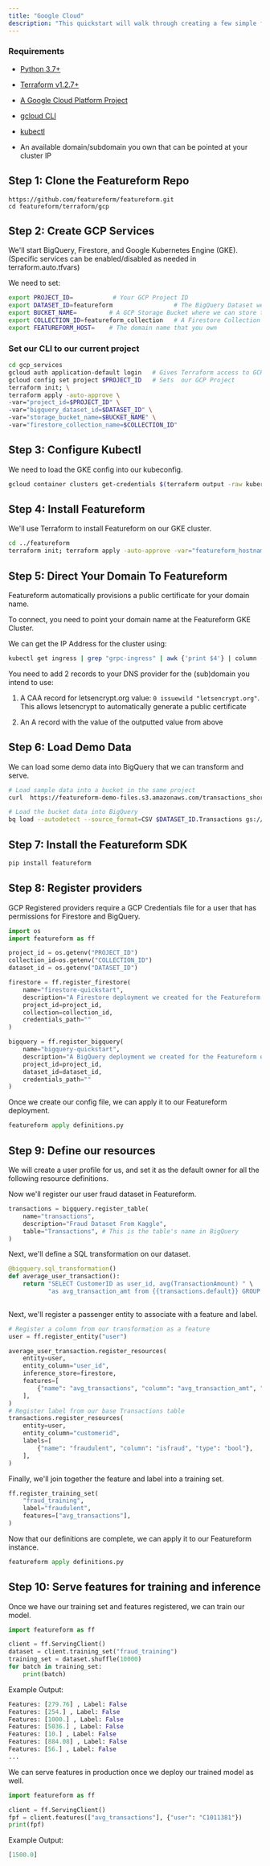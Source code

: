 ```yaml
---
title: "Google Cloud"
description: "This quickstart will walk through creating a few simple features, labels, and a training set using BigQuery and Firestore. We will use a transaction fraud training set."
---
```


### Requirements

* [Python 3.7+](https://www.python.org/downloads/)

* [Terraform v1.2.7+](https://www.terraform.io/downloads)

* [A Google Cloud Platform Project](https://cloud.google.com/)

* [gcloud CLI](https://cloud.google.com/sdk/gcloud)

* [kubectl](https://kubernetes.io/docs/tasks/tools/)

* An available domain/subdomain you own that can be pointed at your cluster IP

## Step 1: Clone the Featureform Repo

```
https://github.com/featureform/featureform.git
cd featureform/terraform/gcp
```

## Step 2: Create GCP Services

We'll start BigQuery, Firestore, and Google Kubernetes Engine (GKE). (Specific services can be enabled/disabled as needed in terraform.auto.tfvars)

We need to set:

```bash
export PROJECT_ID=           # Your GCP Project ID
export DATASET_ID=featureform                 # The BigQuery Dataset we'll use
export BUCKET_NAME=         # A GCP Storage Bucket where we can store test data
export COLLECTION_ID=featureform_collection   # A Firestore Collection ID
export FEATUREFORM_HOST=    # The domain name that you own
```

### Set our CLI to our current project

```bash
cd gcp_services
gcloud auth application-default login   # Gives Terraform access to GCP
gcloud config set project $PROJECT_ID   # Sets  our GCP Project
terraform init; \
terraform apply -auto-approve \
-var="project_id=$PROJECT_ID" \
-var="bigquery_dataset_id=$DATASET_ID" \
-var="storage_bucket_name=$BUCKET_NAME" \
-var="firestore_collection_name=$COLLECTION_ID"
```

## Step 3: Configure Kubectl

We need to load the GKE config into our kubeconfig.

```bash
gcloud container clusters get-credentials $(terraform output -raw kubernetes_cluster_name) --region $(terraform output -raw region)
```

## Step 4: Install Featureform

We'll use Terraform to install Featureform on our GKE cluster.

```bash
cd ../featureform
terraform init; terraform apply -auto-approve -var="featureform_hostname=$FEATUREFORM_HOST"
```

## Step 5: Direct Your Domain To Featureform

Featureform automatically provisions a public certificate for your domain name.

To connect, you need to point your domain name at the Featureform GKE Cluster.

We can get the IP Address for the cluster using:

```bash
kubectl get ingress | grep "grpc-ingress" | awk {'print $4'} | column -t
```

You need to add 2 records to your DNS provider for the (sub)domain you intend to use:

1. A CAA record for letsencrypt.org value: `0 issuewild "letsencrypt.org"`. This allows letsencrypt to automatically generate a public certificate

2. An A record with the value of the outputted value from above

## Step 6: Load Demo Data

We can load some demo data into BigQuery that we can transform and serve.

```bash
# Load sample data into a bucket in the same project
curl  https://featureform-demo-files.s3.amazonaws.com/transactions_short.csv | gsutil cp - gs://$BUCKET_NAME/transactions.csv

# Load the bucket data into BigQuery
bq load --autodetect --source_format=CSV $DATASET_ID.Transactions gs://$BUCKET_NAME/transactions.csv
```

## Step 7: Install the Featureform SDK

```bash
pip install featureform
```

## Step 8: Register providers

GCP Registered providers require a GCP Credentials file for a user that has permissions for Firestore and BigQuery.

```py definitions.py
import os
import featureform as ff

project_id = os.getenv("PROJECT_ID")
collection_id=os.getenv("COLLECTION_ID")
dataset_id = os.getenv("DATASET_ID")

firestore = ff.register_firestore(
    name="firestore-quickstart",
    description="A Firestore deployment we created for the Featureform quickstart",
    project_id=project_id,
    collection=collection_id,
    credentials_path=""
)

bigquery = ff.register_bigquery(
    name="bigquery-quickstart",
    description="A BigQuery deployment we created for the Featureform quickstart",
    project_id=project_id,
    dataset_id=dataset_id,
    credentials_path=""
)
```

Once we create our config file, we can apply it to our Featureform deployment.

```py
featureform apply definitions.py
```

## Step 9: Define our resources

We will create a user profile for us, and set it as the default owner for all the following resource definitions.

Now we'll register our user fraud dataset in Featureform.

```py definitions.py
transactions = bigquery.register_table(
    name="transactions",
    description="Fraud Dataset From Kaggle",
    table="Transactions", # This is the table's name in BigQuery
)
```

Next, we'll define a SQL transformation on our dataset.

```py definitions.py
@bigquery.sql_transformation()
def average_user_transaction():
    return "SELECT CustomerID as user_id, avg(TransactionAmount) " \
           "as avg_transaction_amt from {{transactions.default}} GROUP BY user_id"
    
```

Next, we'll register a passenger entity to associate with a feature and label.

```py definitions.py
# Register a column from our transformation as a feature
user = ff.register_entity("user")

average_user_transaction.register_resources(
    entity=user,
    entity_column="user_id",
    inference_store=firestore,
    features=[
        {"name": "avg_transactions", "column": "avg_transaction_amt", "type": "float32"},
    ],
)
# Register label from our base Transactions table
transactions.register_resources(
    entity=user,
    entity_column="customerid",
    labels=[
        {"name": "fraudulent", "column": "isfraud", "type": "bool"},
    ],
)
```

Finally, we'll join together the feature and label into a training set.

```py definitions.py
ff.register_training_set(
    "fraud_training",
    label="fraudulent",
    features=["avg_transactions"],
)
```

Now that our definitions are complete, we can apply it to our Featureform instance.

```py
featureform apply definitions.py
```

## Step 10: Serve features for training and inference

Once we have our training set and features registered, we can train our model.

```py
import featureform as ff

client = ff.ServingClient()
dataset = client.training_set("fraud_training")
training_set = dataset.shuffle(10000)
for batch in training_set:
    print(batch)
```

Example Output:

```py
Features: [279.76] , Label: False
Features: [254.] , Label: False
Features: [1000.] , Label: False
Features: [5036.] , Label: False
Features: [10.] , Label: False
Features: [884.08] , Label: False
Features: [56.] , Label: False
...
```

We can serve features in production once we deploy our trained model as well.

```py
import featureform as ff

client = ff.ServingClient()
fpf = client.features(["avg_transactions"], {"user": "C1011381"})
print(fpf)
```

Example Output:

```py
[1500.0]
```
